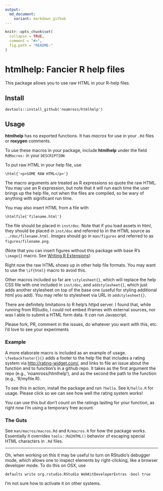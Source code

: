 ```yaml
---
output:
  md_document:
    variant: markdown_github
---
```


<!-- README.md is generated from README.Rmd. Please edit that file -->

```r
knitr::opts_chunk$set(
  collapse = TRUE,
  comment = "#>",
  fig.path = "README-"
)
```

# htmlhelp: Fancier R help files

This package allows you to use raw HTML in your R-help files.

## Install

    devtools::install_github('noamross/htmlhelp')
    
## Usage

**htmlhelp** has no exported functions.  It has  *macros* for use in your `.Rd`
files or **roxygen** comments.

To use these macros in your package, include **htmlhelp** under the field 
`RdMacros:` in your  `DESCRIPTION`


To put raw HTML in your help file, use

    \html{'<p>SOME RAW HTML</p>'}
    
The macro arguments are treated as R expressions so quote the raw HTML. You
may use an R expression, but note that it will run each time the user brings up
the help file, not when the files are compiled, so be wary of anything with
significant run time.

You may also insert HTML from a file with

    \htmlfile{'filename.html'}
    
The file should be placed in `inst/doc`.  Note that if you load assets in html,
they should be placed in `inst/doc` and referred to in the HTML source as
`../doc/filename.html`.  *Images* should go in `man/figures` and referred to
as `figures/filename.png`.


(Note that you can insert figures without this package with base R's `\image{}`
macro.  See [Writing R Extensions](https://cran.rstudio.com/doc/manuals/r-release/R-exts.html#Figures))

Right now the raw HTML shows up in other help file formats. You may want
to use the `\if{html}` macro to avoid this.

Other macros included so far are `\stylesheet{}`, which will replace the help
CSS file with one included in `inst/doc`, and `addstylesheet{}`,
which just adds another stylesheet on top of the base one (useful for styling
additional html you add).  You may refer to stylesheet
via URL in `addstylesheet{}`. 

There are definitely limitations to R help's httpd server.  I found that,
while running from RStudio, I could not embed iframes with external sources, nor 
was I able to submit a HTML form data. It *can* run Javascript.  

Please fork, PR, comment in the issues, do whatever you want with this, etc.  I'd love to see your experiments

### Example

A more elaborate macro is included as an example of usage. `\feebackfooter{}{}`
adds a footer to the help file that includes a rating system via <http://rating-widget.com/>,
and links to file an issue about the function and to function's in a github repo.  It takes
as the first argument the repo (e.g., 'noamross/htmlhelp'), and as the second
the path to the function (e.g., 'R/myfile.R).

To see this in action, install the package and run `?hello`.  See `R/hello.R`
for usage.  Please click so we can see how well the rating system works!

You can use this but don't count on the ratings lasting for your function,
as right now I'm using a temporary free acount.

### The Guts

See `man/macros/macros.Rd` and `R/macros.R` for how the package works.  Essentially
it overrides `tools::Rd2HTML()` behavior of escaping special HTML characters in
`.Rd` files.

---

Oh, when working on this it may be useful to turn on RStudio's debugger mode,
which allows one to inspect elements by right-clicking, like a browser developer mode.
To do this on OSX, use

    defaults write org.rstudio.RStudio WebKitDeveloperExtras -bool true
    
I'm not sure how to activate it on other systems.

